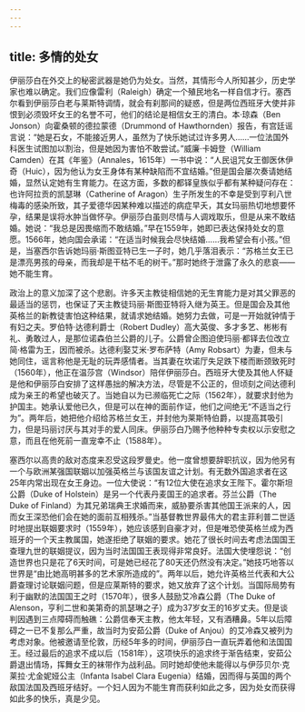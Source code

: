 ```yaml
---
---
---
```

title: 多情的处女
---




伊丽莎白在外交上的秘密武器是她仍为处女。当然，其情形今人所知甚少，历史学家也难以确定。我们应像雷利（Raleigh）确定一个殖民地名一样自信才行。塞西尔看到伊丽莎白老与莱斯特调情，就会有刹那间的疑惑，但是两位西班牙大使并非恨到必须毁坏女王的名誉不可，他们的结论是相信女王的清白。本·琼森（Ben Jonson）向霍桑顿的德拉蒙德（Drummond of Hawthornden）报告，有宫廷谣言说：“她是石女，不能接近男人，虽然为了快乐她试过许多男人……一位法国外科医生试图加以割治，但是她因为害怕不敢尝试。”威廉·卡姆登（William Camden）在其《年鉴》（Annales，1615年）一书中说：“人民诅咒女王御医休伊奇（Huic），因为他认为女王身体有某种缺陷而不宜结婚。”但是国会屡次奏请她结婚，显然认定她有生育能力。在这方面，多数的都铎皇族似乎都有某种疑问存在：也许阿拉贡的凯瑟琳（Catherine of Aragon）生子所发生的不幸是受到亨利八世梅毒的感染所致，其子爱德华因某种难以描述的病症早夭，其女玛丽热切地想要怀孕，结果是误将水肿当做怀孕。伊丽莎白虽则尽情与人调戏取乐，但是从来不敢结婚。她说：“我总是因畏缩而不敢结婚。”早在1559年，她即已表达保持处女的意愿。1566年，她向国会承诺：“在适当时候我会尽快结婚……我希望会有小孩。”但是，当塞西尔告诉她玛丽·斯图亚特已生一子时，她几乎落泪表示：“苏格兰女王已是漂亮男孩的母亲，而我却是干枯不毛的树干。”那时她终于泄露了永久的悲哀——她不能生育。

政治上的意义加深了这个悲剧。许多天主教徒相信她的无生育能力是对其父罪恶的最适当的惩罚，也保证了天主教徒玛丽·斯图亚特将入继为英王。但是国会及其他英格兰的新教徒害怕这种结果，就请求她结婚。她努力去做，可是一开始就钟情于有妇之夫。罗伯特·达德利爵士（Robert Dudley）高大英俊、多才多艺、彬彬有礼、勇敢过人，是那位诺森伯兰公爵的儿子。公爵曾企图迫使玛丽·都铎去位改立简·格雷为王，因而被杀。达德利娶艾米·罗布萨特（Amy Robsart）为妻，但未与她同住，谣言称他是无耻的玩弄感情者。当其妻在坎诺厅失足跌下楼而断颈致死时（1560年），他正在温莎宫（Windsor）陪伴伊丽莎白。西班牙大使及其他人怀疑是他和伊丽莎白安排了这样愚拙的解决方法，尽管是不公正的，但顷刻之间达德利成为亲王的希望也破灭了。当她自以为已濒临死亡之际（1562年），就要求封他为护国主。她承认爱他已久，但是可以在神的面前作证，他们之间绝无“不适当之行为”。两年后，她把他介绍给苏格兰女王，并封他为莱斯特伯爵，以提高其吸引力，但是玛丽讨厌与其对手的爱人同床。伊丽莎白乃赐予他种种专卖权以示安慰之意，而且在他死前一直宠幸不止（1588年）。

塞西尔以高贵的敌对态度来忍受这段罗曼史。他一度曾想要辞职抗议，因为他另有一个与欧洲某强国联姻以加强英格兰与该国友谊之计划。有无数外国追求者在这25年内常出现在女王身边。一位大使说：“有12位大使在追求女王陛下。霍尔斯坦公爵（Duke of Holstein）是另一个代表丹麦国王的追求者。芬兰公爵（The Duke of Finland）为其兄弟瑞典王求婚而来，威胁要杀害其他国王派来的人，因而女王深恐他们会在她的面前互相残杀。”当基督教世界最伟大的君主菲利普二世适时地提出联姻要求时（1559年），她应该感到自豪才对，但是唯恐使英格兰成为西班牙的一个天主教属国，她遂拒绝了联姻的要求。她花了很长时间去考虑法国国王查理九世的联姻提议，因为当时法国国王表现得非常良好。法国大使埋怨说：“创造世界也只是花了6天时间，可是她已经花了80天还仍然没有决定。”她技巧地答以世界是“由比她高明甚多的艺术家所造成的”。两年以后，她允许英格兰代表和大公爵查理讨论联姻问题，但是应莱斯特的要求，她又放弃了这个计划。当国际局势有利于幽默的法国国王之时（1570年），很多人鼓励艾冷森公爵（The Duke of Alenson，亨利二世和美第奇的凯瑟琳之子）成为37岁女王的16岁丈夫。但是谈判因遇到三点障碍而触礁：公爵信奉天主教，他太年轻，又有酒糟鼻。5年以后障碍之一已不复那么严重，故当时为安茹公爵（Duke of Anjou）的艾冷森又被列为考虑对象。他被邀请至伦敦，历经5年多的时间，伊丽莎白一直玩弄着他和法国国王。经过最后的追求不成以后（1581年），这项快乐的追求终于渐告结束，安茹公爵退出情场，挥舞女王的袜带作为战利品。同时她却使他未能得以与伊莎贝尔·克莱拉·尤金妮娅公主（Infanta Isabel Clara Eugenia）结婚，因而得与英国的两个敌国法国及西班牙结好。一个妇人因为不能生育而获利如此之多，因为处女而获得如此多的快乐，真是少见。